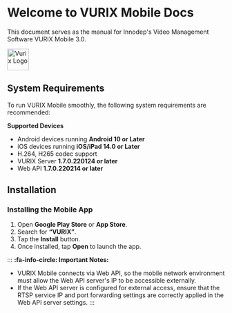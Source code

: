 # Welcome to VURIX Mobile Docs

This document serves as the manual for Innodep's Video Management Software VURIX Mobile 3.0.

<Image src="https://github.com/Innodep/vurix-mobile-docs/blob/main/assets/vurix-logo.png?raw=true" alt="Vurix Logo" width="50" height="50" />


## System Requirements

To run VURIX Mobile smoothly, the following system requirements are recommended:

**Supported Devices**
- Android devices running **Android 10 or Later**
- iOS devices running **iOS/iPad 14.0 or Later**
- H.264, H265 codec support
- VURIX Server **1.7.0.220124 or later**
- Web API **1.7.0.220214 or later**

## Installation

### **Installing the Mobile App**

1. Open **Google Play Store** or **App Store**.
2. Search for **“VURIX”**.
3. Tap the **Install** button.
4. Once installed, tap **Open** to launch the app.

:::
**:fa-info-circle: Important Notes:**
- VURIX Mobile connects via Web API, so the mobile network environment must allow the Web API server's IP to be accessible externally.
- If the Web API server is configured for external access, ensure that the RTSP service IP and port forwarding settings are correctly applied in the Web API server settings.
:::
